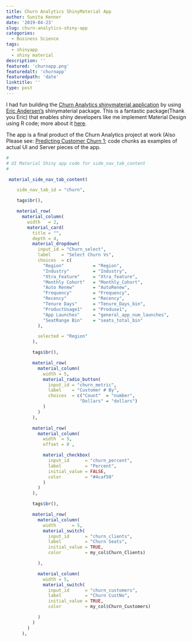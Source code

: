 ```yaml
---
title: Churn Analytics ShinyMaterial App
author: Sunita Kenner
date: '2019-04-23'
slug: churn-analytics-shiny-app
categories:
  - Business Science
tags:
  - shinyapp
  - shiny material
description: ''
featured: 'churnapp.png'
featuredalt: 'churnapp'
featuredpath: 'date'
linktitle: ''
type: post
---
```


I had fun building the [Churn Analytics shinymaterial application](https://busaanalytics.shinyapps.io/Blog_ProductChurn_App/) by using [Eric Andersen's](https://ericrayanderson.github.io/shinymaterial/) shinymaterial package. This is a fantastic package(Thank you Eric) that enables shiny developers like me implement Material Design using R code; more about it [here](https://rviews.rstudio.com/2018/03/13/alternative-design-for-shiny/). 

The app is a final product of the Churn Analytics project at work (Also Please see: [Predicting Customer Churn 1](https://www.sgkenner.com/blog/predicting-customer-churn-part-1-eda-feature-engineering/); code chunks as examples of actual UI and Server pieces of the app.

```r

#
# UI Material Shiny app code for side_nav_tab_content
#

 material_side_nav_tab_content(

    side_nav_tab_id = "churn",

    tags$br(),

    material_row(
      material_column(
        width   = 2,
        material_card(
          title = "",
          depth = 4,
          material_dropdown(
            input_id = "Churn_select",
            label    = "Select Churn Vs",
            choices  = c(
              "Region"           = "Region",
              "Industry"         = "Industry",
              "Xtra_Feature"     = "Xtra_feature",
              "Monthly Cohort"   = "Monthly_Cohort",
              "Auto Renew"       = "AutoRenew",
              "Frequency"        = "Frequency",
              "Recency"          = "Recency",
              "Tenure Days"      = "Tenure_Days_bin",
              "ProductUsage1"    = "Produse1",
              "App Launches"     = "general_app_num_launches",
              "SeatRange Bin"    = "seats_total_bin"
            ),

            selected = "Region"
          ),

          tags$br(),

          material_row(
            material_column(
              width = 5,
              material_radio_button(
                input_id = "churn_metric",
                label    = "Customer # By",
                choices  = c("Count"  = "number",
                            "Dollars" = "dollars")
              )
            )
          ),

          material_row(
            material_column(
              width  = 5,
              offset = 0 ,

              material_checkbox(
                input_id      = "churn_percent",
                label         = "Percent",
                initial_value = FALSE,
                color         = "#4caf50"
              )
            )
          ),

          tags$br(),

          material_row(
            material_column(
              width      = 5,
              material_switch(
                input_id      = "churn_clients",
                label         = "Churn Seats",
                initial_value = TRUE,
                color         = my_col$Churn_Clients)

            ),

            material_column(
              width = 5,
              material_switch(
                input_id      = "churn_customers",
                label         = "Churn CustNo",
                initial_value = TRUE,
                color         = my_col$Churn_Customers)

            )
          )
        )
      ),

```



